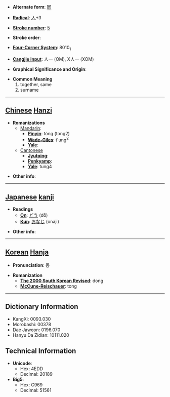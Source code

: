 * '''Alternate form''': [[同]]

* '''[[Wiktionary:Chinese radical index| Radical]]''': [[Wiktionary:Chinese radical index 人|人]]+3

* '''[[Wiktionary:Chinese total strokes index|Stroke number]]''': [[Wiktionary:Chinese total strokes index 5|5]]

* '''Stroke order''': 

* '''[[Wiktionary:Chinese four corner index|Four-Corner System]]''': 8010<sub>1</sub>

* '''[[Wiktionary:Chinese Cangjie index|Cangjie input]]''': 人一 (OM), X人一 (XOM)

* '''Graphical Significance and Origin''': 

* '''Common Meaning'''
*#together, same
*# surname


----

== [[Chinese]] [[Hanzi]] ==

* '''Romanizations'''
** [[Mandarin]]:
*** '''[[Pinyin]]''': tóng (tong2)
*** '''[[Wade-Giles]]''': t'ung<sup>2</sup>
*** '''[[Yale]]''': 
**[[Cantonese]]
***'''[[Jyutping]]''':
***'''[[Penkyamp]]''': 
***'''[[Yale]]''': tung4

* '''Other info''': 

----

== [[Japanese]] [[kanji]] ==

* '''Readings'''
** '''[[On]]''': [[どう]] (dō)
** '''[[Kun]]''': [[おなじ]] (onaji)

* '''Other info''':  

----

== [[Korean]] [[Hanja]] ==

* '''Pronunciation''': 동

* '''Romanization'''
** '''[[The 2000 South Korean Revised Romanization|The 2000 South Korean Revised]]''': dong
** '''[[McCune-Reischauer]]''': tong

----

== Dictionary Information ==

* KangXi: 0093.030
* Morobashi: 00378
* Dae Jaweon: 0196.070
* Hanyu Da Zidian: 10111.020

== Technical Information ==

* '''Unicode''':
** Hex: 4EDD
** Decimal: 20189
* '''Big5''':
** Hex: C969
** Decimal: 51561